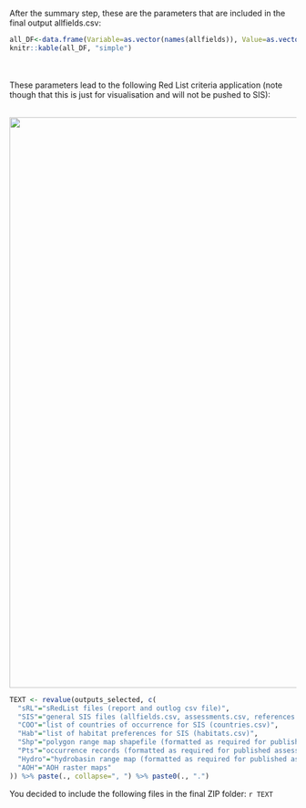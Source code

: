 
After the summary step, these are the parameters that are included in the final output allfields.csv:

```r
all_DF<-data.frame(Variable=as.vector(names(allfields)), Value=as.vector(unlist(allfields[1,])))
knitr::kable(all_DF, "simple")
```


<br><br>
These parameters lead to the following Red List criteria application (note though that this is just for visualisation and will not be pushed to SIS):

<br>
<center>
![](`r paste0(outDir, '/Plots/Plot_assign.png')`){width=1000px}
</center>


```r
TEXT <- revalue(outputs_selected, c(
  "sRL"="sRedList files (report and outlog csv file)",
  "SIS"="general SIS files (allfields.csv, assessments.csv, references.csv, taxonomy.csv)",
  "COO"="list of countries of occurrence for SIS (countries.csv)",
  "Hab"="list of habitat preferences for SIS (habitats.csv)",
  "Shp"="polygon range map shapefile (formatted as required for published assessments)",
  "Pts"="occurrence records (formatted as required for published assessments)",
  "Hydro"="hydrobasin range map (formatted as required for published assessments)",
  "AOH"="AOH raster maps"
)) %>% paste(., collapse=", ") %>% paste0(., ".")

```

You decided to include the following files in the final ZIP folder: `r TEXT`
